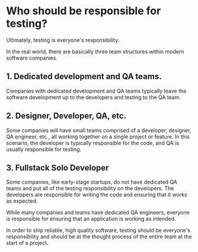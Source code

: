 # Who should be responsible for testing?

Ultimately, testing is everyone's responsibility.

In the real world, there are basically three team structures within modern software companies.

## 1. Dedicated development and QA teams.

Companies with dedicated development and QA teams typically leave the software development up to the developers and testing to the QA team.

## 2. Designer, Developer, QA, etc.

Some companies will have small teams comprised of a developer, designer, QA engineer, etc., all working together on a single project or feature. In this scenario, the developer is typically responsible for the code, and QA is usually responsible for testing.

## 3. Fullstack Solo Developer

Some companies, like early-stage startups, do not have dedicated QA teams and put all of the testing responsibility on the developers. The developers are responsible for writing the code and ensuring that it works as expected.

While many companies and teams have dedicated QA engineers, everyone is responsible for ensuring that an application is working as intended.

In order to ship reliable, high quality software, testing should be everyone's responsibility and should be at the thought process of the entire team at the start of a project.
